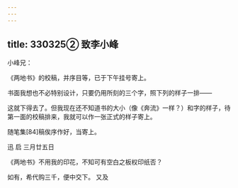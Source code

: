 ```yaml
---
---
---
```

title: 330325② 致李小峰
---




小峰兄：

《两地书》的校稿，并序目等，已于下午挂号寄上。

书面我想也不必特别设计，只要仍用所刻的三个字，照下列的样子一排——



这就下得去了。但我现在还不知道书的大小（像《奔流》一样？）和字的样子，待第一面的校稿排来，我就可以作一张正式的样子寄上。

随笔集[84]稿俟序作好，当寄上。

迅 启 三月廿五日

《两地书》不用我的印花，不知可有空白之板权印纸否？

如有，希代购三千，便中交下。 又及